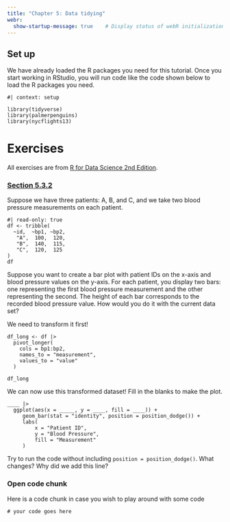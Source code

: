 ```yaml
---
title: "Chapter 5: Data tidying"
webr:  
  show-startup-message: true    # Display status of webR initialization
---
```


## Set up

We have already loaded the R packages you need for this tutorial. Once you start working in RStudio, you will run code like the code shown below to load the R packages you need.

```webr-r
#| context: setup

library(tidyverse)
library(palmerpenguins)
library(nycflights13)
```

# Exercises

All exercises are from [R for Data Science 2nd Edition](https://r4ds.hadley.nz/).

### [Section 5.3.2](https://r4ds.hadley.nz/data-tidy.html#how-does-pivoting-work)

Suppose we have three patients: A, B, and C, and we take two blood pressure measurements on each patient. 

```webr-r
#| read-only: true
df <- tribble(
  ~id,  ~bp1, ~bp2,
   "A",  100,  120,
   "B",  140,  115,
   "C",  120,  125
)
df
```

Suppose you want to create a bar plot with patient IDs on the x-axis and blood pressure values on the y-axis. For each patient, you display two bars: one representing the first blood pressure measurement and the other representing the second. The height of each bar corresponds to the recorded blood pressure value. How would you do it with the current data set? 

We need to transform it first!

```webr-r
df_long <- df |> 
  pivot_longer(
    cols = bp1:bp2,
    names_to = "measurement",
    values_to = "value"
  )

df_long
```

We can now use this transformed dataset! Fill in the blanks to make the plot.

```webr-r
____ |>
  ggplot(aes(x = _____, y = ____, fill = ____)) +
     geom_bar(stat = "identity", position = position_dodge()) +
     labs(
         x = "Patient ID",
         y = "Blood Pressure",
         fill = "Measurement"
     )
```


::: callout-important
Try to run the code without including `position = position_dodge()`. What changes? Why did we add this line?
:::


### Open code chunk

Here is a code chunk in case you wish to play around with some code

```webr-r
# your code goes here
```

